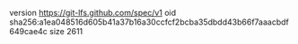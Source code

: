 version https://git-lfs.github.com/spec/v1
oid sha256:a1ea048516d605b41a37b16a30ccfcf2bcba35dbdd43b66f7aaacbdf649cae4c
size 2611
